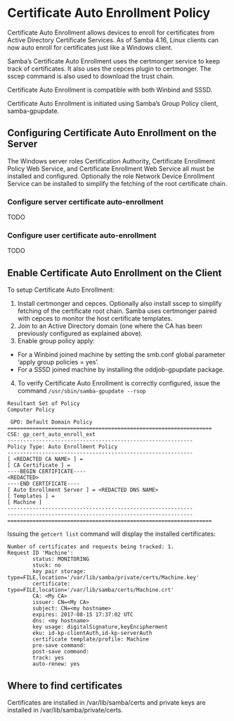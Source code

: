 # Certificate Auto Enrollment Policy {#certautoenroll}

Certificate Auto Enrollment allows devices to enroll for certificates from Active Directory Certificate Services. As of Samba 4.16, Linux clients can now auto enroll for certificates just like a Windows client.

Samba’s Certificate Auto Enrollment uses the certmonger service to keep track of certificates. It also uses the cepces plugin to certmonger. The sscep command is also used to download the trust chain.

Certificate Auto Enrollment is compatible with both Winbind and SSSD.

Certificate Auto Enrollment is initiated using Samba’s Group Policy client, samba-gpupdate.

## Configuring Certificate Auto Enrollment on the Server

The Windows server roles Certification Authority, Certificate Enrollment Policy Web Service, and Certificate Enrollment Web Service all must be installed and configured. Optionally the role Network Device Enrollment Service can be installed to simplify the fetching of the root certificate chain.

### Configure server certificate auto-enrollment

TODO

### Configure user certificate auto-enrollment

TODO

## Enable Certificate Auto Enrollment on the Client

To setup Certificate Auto Enrollment:

1. Install certmonger and cepces. Optionally also install sscep to simplify fetching of the certificate root chain. Samba uses certmonger paired with cepces to monitor the host certificate templates.
2. Join to an Active Directory domain (one where the CA has been previously configured as explained above).
3. Enable group policy apply:
* For a Winbind joined machine by setting the smb.conf global parameter 'apply group policies = yes'.
* For a SSSD joined machine by installing the oddjob-gpupdate package.
4. To verify Certificate Auto Enrollment is correctly configured, issue the command `/usr/sbin/samba-gpupdate --rsop`
```
Resultant Set of Policy
Computer Policy

 GPO: Default Domain Policy
=================================================================
CSE: gp_cert_auto_enroll_ext
-----------------------------------------------------------
Policy Type: Auto Enrollment Policy
-----------------------------------------------------------
[ <REDACTED CA NAME> ] =
[ CA Certificate ] =
----BEGIN CERTIFICATE----
<REDACTED>
----END CERTIFICATE----
[ Auto Enrollment Server ] = <REDACTED DNS NAME>
[ Templates ] =
[ Machine ]
-----------------------------------------------------------
-----------------------------------------------------------
=================================================================
```

Issuing the `getcert list` command will display the installed certificates:
```
Number of certificates and requests being tracked: 1.
Request ID 'Machine':
        status: MONITORING
        stuck: no
        key pair storage: type=FILE,location='/var/lib/samba/private/certs/Machine.key'
        certificate: type=FILE,location='/var/lib/samba/certs/Machine.crt'
        CA: <My CA>
        issuer: CN=<My CA>
        subject: CN=<my hostname>
        expires: 2017-08-15 17:37:02 UTC
        dns: <my hostname>
        key usage: digitalSignature,keyEncipherment
        eku: id-kp-clientAuth,id-kp-serverAuth
        certificate template/profile: Machine
        pre-save command:
        post-save command:
        track: yes
        auto-renew: yes
```

## Where to find certificates

Certificates are installed in /var/lib/samba/certs and private keys are installed in /var/lib/samba/private/certs.
